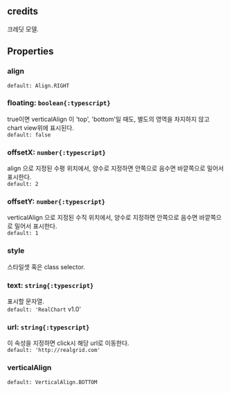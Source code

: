 ## credits
크레딧 모델.
## Properties

### align
`default: Align.RIGHT`  

### floating: `boolean{:typescript}`
true이면  verticalAlign 이 'top', 'bottom'일 때도,
별도의 영역을 차지하지 않고 chart view위에 표시된다.  
`default: false`  

### offsetX: `number{:typescript}`
align 으로 지정된 수평 위치에서, 양수로 지정하면 안쪽으로 음수면 바깥쪽으로 밀어서 표시한다.  
`default: 2`  

### offsetY: `number{:typescript}`
verticalAlign 으로 지정된 수직 위치에서, 양수로 지정하면 안쪽으로 음수면 바깥쪽으로 밀어서 표시한다.  
`default: 1`  

### style
스타일셋 혹은 class selector.  

### text: `string{:typescript}`
표시할 문자열.  
`default: 'RealChart` v1.0' 

### url: `string{:typescript}`
이 속성을 지정하면 click시 해당 url로 이동한다.  
`default: 'http://realgrid.com'`  

### verticalAlign
`default: VerticalAlign.BOTTOM`  
